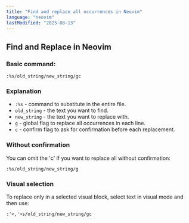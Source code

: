 ```yaml
---
title: "Find and replace all occurrences in Neovim"
language: "neovim"
lastModified: "2025-08-13"
---
```


## Find and Replace in Neovim

### Basic command:

```vim
:%s/old_string/new_string/gc
```

### Explanation

- `:%s` - command to substitute in the entire file.
- `old_string` - the text you want to find.
- `new_string` - the text you want to replace with.
- `g` - global flag to replace all occurrences in each line.
- `c` - confirm flag to ask for confirmation before each replacement.

### Without confirmation

You can omit the 'c' if you want to replace all without confirmation:

```vim
:%s/old_string/new_string/g
```

### Visual selection

To replace only in a selected visual block, select text in visual mode and then use:

```vim
:'<,'>s/old_string/new_string/gc
```
